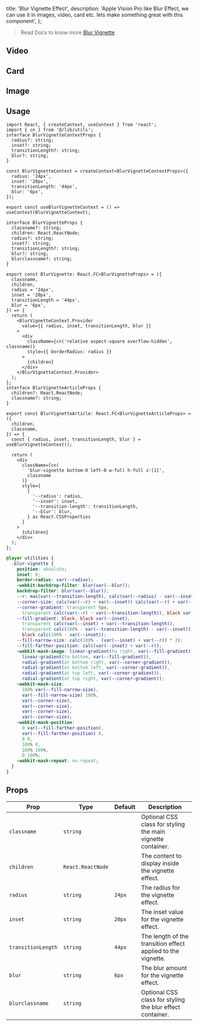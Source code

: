   title: 'Blur Vignette Effect',
  description:
    'Apple Vision Pro like Blur Effect, we can use it in images, video, card etc. lets make something great with this component',
};

> Read Docs to know more [Blur Vignette](https://expensive.toys/blog/blur-vignette)

## Video

<ComponentCodePreview name='blur-vignette-video' />

## Card

<ComponentCodePreview name='blur-vignette-img' isFitheight />

## Image

<ComponentCodePreview name='blur-vignette-card' isFitheight />

## Usage

```tsx blur-vignette.tsx
import React, { createContext, useContext } from 'react';
import { cn } from '@/lib/utils';
interface BlurVignetteContextProps {
  radius?: string;
  inset?: string;
  transitionLength?: string;
  blur?: string;
}

const BlurVignetteContext = createContext<BlurVignetteContextProps>({
  radius: '24px',
  inset: '20px',
  transitionLength: '44px',
  blur: '6px',
});

export const useBlurVignetteContext = () => useContext(BlurVignetteContext);

interface BlurVignetteProps {
  classname?: string;
  children: React.ReactNode;
  radius?: string;
  inset?: string;
  transitionLength?: string;
  blur?: string;
  blurclassname?: string;
}

export const BlurVignette: React.FC<BlurVignetteProps> = ({
  classname,
  children,
  radius = '24px',
  inset = '20px',
  transitionLength = '44px',
  blur = '6px',
}) => {
  return (
    <BlurVignetteContext.Provider
      value={{ radius, inset, transitionLength, blur }}
    >
      <div
        className={cn('relative aspect-square overflow-hidden', classname)}
        style={{ borderRadius: radius }}
      >
        {children}
      </div>
    </BlurVignetteContext.Provider>
  );
};
interface BlurVignetteArticleProps {
  children?: React.ReactNode;
  classname?: string;
}

export const BlurVignetteArticle: React.FC<BlurVignetteArticleProps> = ({
  children,
  classname,
}) => {
  const { radius, inset, transitionLength, blur } = useBlurVignetteContext();

  return (
    <div
      className={cn(
        'blur-vignette bottom-0 left-0 w-full h-full z-[1]',
        classname
      )}
      style={
        {
          '--radius': radius,
          '--inset': inset,
          '--transition-length': transitionLength,
          '--blur': blur,
        } as React.CSSProperties
      }
    >
      {children}
    </div>
  );
};
```

```css globals.css
@layer utilities {
  .blur-vignette {
    position: absolute;
    inset: 0;
    border-radius: var(--radius);
    -webkit-backdrop-filter: blur(var(--blur));
    backdrop-filter: blur(var(--blur));
    --r: max(var(--transition-length), calc(var(--radius) - var(--inset)));
    --corner-size: calc(var(--r) + var(--inset)) calc(var(--r) + var(--inset));
    --corner-gradient: transparent 0px,
      transparent calc(var(--r) - var(--transition-length)), black var(--r);
    --fill-gradient: black, black var(--inset),
      transparent calc(var(--inset) + var(--transition-length)),
      transparent calc(100% - var(--transition-length) - var(--inset)),
      black calc(100% - var(--inset));
    --fill-narrow-size: calc(100% - (var(--inset) + var(--r)) * 2);
    --fill-farther-position: calc(var(--inset) + var(--r));
    -webkit-mask-image: linear-gradient(to right, var(--fill-gradient)),
      linear-gradient(to bottom, var(--fill-gradient)),
      radial-gradient(at bottom right, var(--corner-gradient)),
      radial-gradient(at bottom left, var(--corner-gradient)),
      radial-gradient(at top left, var(--corner-gradient)),
      radial-gradient(at top right, var(--corner-gradient));
    -webkit-mask-size:
      100% var(--fill-narrow-size),
      var(--fill-narrow-size) 100%,
      var(--corner-size),
      var(--corner-size),
      var(--corner-size),
      var(--corner-size);
    -webkit-mask-position:
      0 var(--fill-farther-position),
      var(--fill-farther-position) 0,
      0 0,
      100% 0,
      100% 100%,
      0 100%;
    -webkit-mask-repeat: no-repeat;
  }
}
```

## Props

| Prop               | Type              | Default | Description                                                  |
| ------------------ | ----------------- | ------- | ------------------------------------------------------------ |
| `classname`        | `string`          |         | Optional CSS class for styling the main vignette container.  |
| `children`         | `React.ReactNode` |         | The content to display inside the vignette effect.           |
| `radius`           | `string`          | `24px`  | The radius for the vignette effect.                          |
| `inset`            | `string`          | `20px`  | The inset value for the vignette effect.                     |
| `transitionLength` | `string`          | `44px`  | The length of the transition effect applied to the vignette. |
| `blur`             | `string`          | `6px`   | The blur amount for the vignette effect.                     |
| `blurclassname`    | `string`          |         | Optional CSS class for styling the blur effect container.    |
